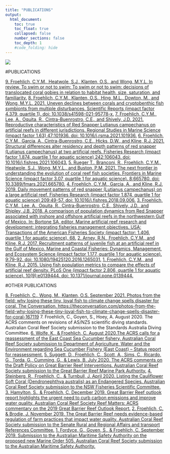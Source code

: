 ```yaml
---
title: "PUBLICATIONS"
output:
  html_document:
    toc: true
    toc_float: true
    collapsed: false
    number_sections: false
    toc_depth: 1
    #code_folding: hide
---
```

![](images/secondbanner.jpg)

#PUBLICATIONS

[9.	Froehlich, C.Y.M., Heatwole, S.J., Klanten, O.S., and Wong, M.Y.L. In review. To swim or not to swim: To swim or not to swim: decisions of translocated coral gobies in relation to habitat health, size, saturation, and familiarity.](https://www.biorxiv.org/content/10.1101/2021.06.17.448906v1)
[8.	Froehlich, C.Y.M., Klanten, O.S., Hing, M.L., Dowton, M., and Wong, M.Y.L. 2021. Uneven declines between corals and cryptobenthic fish symbionts from multiple disturbances. Scientific Reports (impact factor 4.379, quartile 1). doi: 10.1038/s41598-021-95778-x.](https://www.nature.com/articles/s41598-021-95778-x#article-info)
[7.	Froehlich, C.Y.M., Lee, A., Oquita, R., Cintra-Buenrostro, C.E., and Shively, J.D. 2021. Reproductive characteristics of Red Snapper Lutjanus campechanus on artificial reefs in different jurisdictions. Regional Studies in Marine Science (impact factor 1.63) 47:101936. doi: 10.1016/j.rsma.2021.101936.](https://www.sciencedirect.com/science/article/abs/pii/S2352485521003285)
[6. 	Froehlich, C.Y.M., Garcia, A., Cintra-Buenrostro, C.E., Hicks, D.W., and Kline, R.J. 2021. Structural differences alter residency and depth patterns of red snapper (Lutjanus campechanus) at two artificial reefs. Fisheries Research (impact factor 1.874, quartile 1 for aquatic science) 242:106043. doi: 10.1016/j.fishres.2021.106043.](https://www.sciencedirect.com/science/article/abs/pii/S0165783621001715)
[5.	Rueger T., Branconi, R., Froehlich, C.Y.M., Heatwole, S.J., Wong, M.Y.L., and Buston, P.M. 2021. The next frontier in understanding the evolution of coral reef fish societies. Frontiers in Marine Science (impact factor 3.07, quartile 1 for aquatic science). 8:665780. doi: 10.3389/fmars.2021.665780.](https://www.frontiersin.org/articles/10.3389/fmars.2021.665780/full)
[4. 	Froehlich, C.Y.M., Garcia, A., and Kline, R.J. 2019. Daily movement patterns of red snapper (Lutjanus campechanus) on a large artificial reef. Fisheries Research (impact factor 1.874, quartile 1 for aquatic science) 209:49-57. doi: 10.1016/j.fishres.2018.09.006.](https://linkinghub.elsevier.com/retrieve/pii/S0165783618302418)
[3. 	Froehlich, C.Y.M., Lee, A., Oquita, R., Cintra-Buenrostro, C.E., Shively, J.D., and Shipley, J.B. 2018. A comparison of population dynamics from Red Snapper associated with inshore and offshore artificial reefs in the northwestern Gulf of Mexico. In: Bortone SA, editor. Marine artificial reef research and development: integrating fisheries management objectives. USA: Transactions of the American Fisheries Society (impact factor: 1.406, quartile 1 for aquatic science), 68.](https://www.researchgate.net/publication/329718111_A_comparison_of_population_dynamics_from_Red_Snapper_associated_with_inshore_and_offshore_artificial_reefs_in_the_northwestern_Gulf_of_Mexico)
[2.	Arney, R.N., Froehlich, C.Y.M., and Kline, R.J. 2017. Recruitment patterns of juvenile fish at an artificial reef in the Gulf of Mexico. Marine and Coastal Fisheries: Dynamics, Management, and Ecosystem Science (impact factor 1.177, quartile 1 for aquatic science). 9:79-92. doi: 10.1080/19425120.2016.1265031.](https://www.tandfonline.com/doi/full/10.1080/19425120.2016.1265031)
[1.	Froehlich, C.Y.M., and Kline, R.J. 2015. Using fish population metrics to compare the effects of artificial reef density. PLoS One (impact factor 2.806, quartile 1 for aquatic science). 10(9):e0139444. doi: 10.1371/journal.pone.0139444.](https://journals.plos.org/plosone/article?id=10.1371/journal.pone.0139444)

#OTHER PUBLICATIONS

[8. 	Froehlich, C., Wong, M., Klanten, O.S. September 2021. Photos from the field: why losing these tiny, loyal fish to climate change spells disaster for coral. The Conversation. https://theconversation.com/photos-from-the-field-why-losing-these-tiny-loyal-fish-to-climate-change-spells-disaster-for-coral-167119](https://theconversation.com/photos-from-the-field-why-losing-these-tiny-loyal-fish-to-climate-change-spells-disaster-for-coral-167119)
7.	Froehlich, C., Goyen, S., Hoey, A. August 2020. The ACRS comments on revisions of AS/NZS scientific diving standards. Australian Coral Reef Society submission to the Standards Australia Diving Committee.
[6.	Wolfe, K., & Froehlich, C. August 2020.The ACRS calls for a reassessment of the East Coast Sea Cucumber fishery. Australian Coral Reef Society submission to Department of Agriculture, Water and the Environment regarding Sea Cucumber Fishery (East Coast) – Status report for reassessment.](https://australiancoralreefsociety.org/the-acrs-calls-for-a-reassessment-of-east-coast-sea-cucumber-fishery/)
[5.	Suggett, D., Froehlich, C., Scott, A., Sims, C., Ricardo, G., Torda, G., Cumming, G., & Lewis, B. July 2020. The ACRS comments on the Draft Policy on Great Barrier Reef Interventions. Australian Coral Reef Society submission to the Great Barrier Reef Marine Park Authority.](https://australiancoralreefsociety.org/2251-2/)
[4.	Steinberg, R., Froehlich, C., & Turnbull, J. April 2020. Listing the Cauliflower Soft Coral (Dendronephthya australis) as an Endangered Species. Australian Coral Reef Society submission to the NSW Fisheries Scientific Committee.](https://australiancoralreefsociety.org/the-acrs-supports-listing-the-cauliflower-soft-coral-as-an-endangered-species/)
[3.	Hamylton, S., & Froehlich, C. December 2019. Great Barrier Reef outlook report highlights the urgent need to curb carbon emissions and improve water quality. Australian Coral Reef Society Reef Matters: ACRS commentary on the 2019 Great Barrier Reef Outlook Report.](https://australiancoralreefsociety.org/great-barrier-reef-outlook-report-highlights-the-urgent-need-to-curb-carbon-emissions-and-improve-water-quality/)
[2.	Froehlich, C. & Brodie, J. November 2019. The Great Barrier Reef needs evidence-based regulation of farm practices that impact water quality. Australian Coral Reef Society submission to the Senate Rural and Regional Affairs and transport References Committee.](https://australiancoralreefsociety.org/calling-for-evidence-based-regulation-of-farm-practices-that-impact-water-quality-in-the-great-barrier-reef/)
[1.	Fordyce, G., Goyen, S., & Froehlich, C. September 2019. Submission to the Australian Maritime Safety Authority on the proposed new Marine Order 505. Australian Coral Reef Society submission to the Australian Maritime Safety Authority.](https://australiancoralreefsociety.org/the-acrs-requests-that-exemption-15-be-retained-in-the-proposed-new-marine-order-505/)
